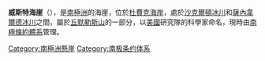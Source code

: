 {{coord|85|22|S|176|22|W|display=title}}

'''威斯特海崖'''（{{lang-en|Wiest Bluff}}），是[[南極洲|南極洲]]的海崖，位於[[杜費克海岸|杜費克海岸]]，處於[[沙克爾頓冰川|沙克爾頓冰川]]和[[薩內韋爾德冰川|薩內韋爾德冰川]]之間，屬於[[丘默勒斯山|丘默勒斯山]]的一部分，以[[美國|美國]]研究隊的科學家命名，現時由[[南極條約體系|南極條約體系]]管理。

{{DEFAULTSORT:Wiest Bluff}}
[[Category:南極洲懸崖|Category:南極洲懸崖]]
[[Category:南极条约体系|Category:南极条约体系]]


{{DufekCoast-geo-stub}}